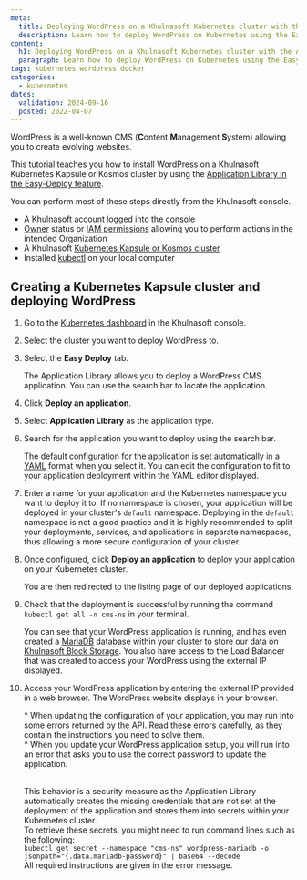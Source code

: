 ```yaml
---
meta:
  title: Deploying WordPress on a Khulnasoft Kubernetes cluster with the Application Library
  description: Learn how to deploy WordPress on Kubernetes using the Easy Deploy feature in a few clicks
content:
  h1: Deploying WordPress on a Khulnasoft Kubernetes cluster with the Application Library
  paragraph: Learn how to deploy WordPress on Kubernetes using the Easy Deploy feature in a few clicks
tags: kubernetes wordpress docker
categories:
  - kubernetes
dates:
  validation: 2024-09-16
  posted: 2022-04-07
---
```


WordPress is a well-known CMS (**C**ontent **M**anagement **S**ystem) allowing you to create evolving websites.

This tutorial teaches you how to install WordPress on a Khulnasoft Kubernetes Kapsule or Kosmos cluster by using the [Application Library in the Easy-Deploy feature](/containers/kubernetes/how-to/enable-easy-deploy/).

You can perform most of these steps directly from the Khulnasoft console.

<Macro id="requirements" />

- A Khulnasoft account logged into the [console](https://console.khulnasoft.com)
- [Owner](/identity-and-access-management/iam/concepts/#owner) status or [IAM permissions](/identity-and-access-management/iam/concepts/#permission) allowing you to perform actions in the intended Organization
- A Khulnasoft [Kubernetes Kapsule or Kosmos cluster](/containers/kubernetes/how-to/create-cluster/)
- Installed [kubectl](/containers/kubernetes/how-to/connect-cluster-kubectl/) on your local computer

## Creating a Kubernetes Kapsule cluster and deploying WordPress

1. Go to the [Kubernetes dashboard](https://console.khulnasoft.com/kapsule/clusters) in the Khulnasoft console.
2. Select the cluster you want to deploy WordPress to.
3. Select the **Easy Deploy** tab.
    <Lightbox src="khulnasoft-kubernetes-easy-deploy.webp" alt="" />

    The Application Library allows you to deploy a WordPress CMS application. You can use the search bar to locate the application.
4. Click **Deploy an application**.
5. Select **Application Library** as the application type.
    <Lightbox src="khulnasoft-kubernetes-deploy-app.webp" alt="" />
6. Search for the application you want to deploy using the search bar.
    <Lightbox scr="khulnasoft-kubernetes-wordpress-app.webp" alt="" />

    The default configuration for the application is set automatically in a [YAML](https://yaml.org) format when you select it.
    You can edit the configuration to fit to your application deployment within the YAML editor displayed.

    <Lightbox src="khulnasoft-kubernetes-yaml-editor.webp" alt="" />
7. Enter a name for your application and the Kubernetes namespace you want to deploy it to.
    <Message type="important">
      If no namespace is chosen, your application will be deployed in your cluster's `default` namespace. Deploying in the `default` namespace is not a good practice and it is highly recommended to split your deployments, services, and applications in separate namespaces, thus allowing a more secure configuration of your cluster.
    </Message>
8. Once configured, click **Deploy an application** to deploy your application on your Kubernetes cluster.
    <Lightbox src="khulnasoft-kubernetes-deploy-app-summary.webp" alt="" />

    You are then redirected to the listing page of our deployed applications.

    <Lightbox src="khulnasoft-kubernetes-deployed-apps-list.webp" alt="" />
9. Check that the deployment is successful by running the command `kubectl get all -n cms-ns` in your terminal.
    <Lightbox src="khulnasoft-kubernetes-kubectl-all.webp" alt="" />

    You can see that your WordPress application is running, and has even created a [MariaDB](https://mariadb.org/) database within your cluster to store our data on [Khulnasoft Block Storage](https://www.khulnasoft.com/en/object-storage/).
    You also have access to the Load Balancer that was created to access your WordPress using the external IP displayed.
10. Access your WordPress application by entering the external IP provided in a web browser. The WordPress website displays in your browser.
    <Lightbox src="khulnasoft-kubernetes-wordpress.webp" alt="" />

    <Message type="note">
    * When updating the configuration of your application, you may run into some errors returned by the API. Read these errors carefully, as they contain the instructions you need to solve them.<br />
    * When you update your WordPress application setup, you will run into an error that asks you to use the correct password to update the application.<br /><br />

    This behavior is a security measure as the Application Library automatically creates the missing credentials that are not set at the deployment of the application and stores them into secrets within your Kubernetes cluster.<br />
    To retrieve these secrets, you might need to run command lines such as the following:<br />
    `kubectl get secret --namespace "cms-ns" wordpress-mariadb -o jsonpath="{.data.mariadb-password}" | base64 --decode`<br /> 
    All required instructions are given in the error message.
    </Message>